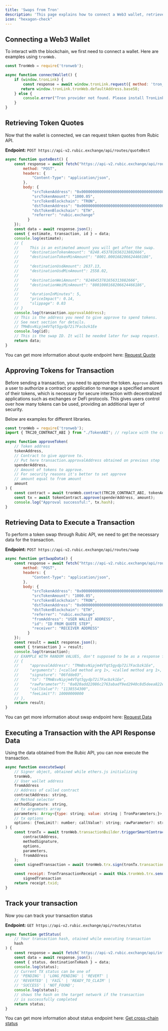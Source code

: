 ```yaml
---
title: 'Swaps from Tron'
description: 'This page explains how to connect a Web3 wallet, retrieve token quotes, approve tokens, and execute a transaction using Rubic API, with examples using ethers.js, web3.js, and viem.'
icon: "hexagon-check"
---
```


## Connecting a Web3 Wallet

To interact with the blockchain, we first need to connect a wallet. Here are examples using `tronWeb.`

```javascript
const TronWeb = require('tronweb');

async function connectWallet() {
    if (window.tronLink) {
        const response = await window.tronLink.request({ method: 'tron_requestAccounts' });
       return window.tronLink.tronWeb.defaultAddress.base58;
    } else {
        console.error("Tron provider not found. Please install TronLink.");
    }
}
```

## Retrieving Token Quotes

Now that the wallet is connected, we can request token quotes from Rubic API.

**Endpoint:** `POST https://api-v2.rubic.exchange/api/routes/quoteBest`

```javascript
async function quoteBest() {
    const response = await fetch("https://api-v2.rubic.exchange/api/routes/quoteBest", {
        method: "POST",
        headers: {
            "Content-Type": "application/json",
        },
        body: {
            "srcTokenAddress": "0x0000000000000000000000000000000000000000",
            "srcTokenAmount": "1000.05",
            "srcTokenBlockchain": "TRON",
            "dstTokenAddress": "0x0000000000000000000000000000000000000000",
            "dstTokenBlockchain": "ETH",
            "referrer": "rubic.exchange"
          }
    });
    const data = await response.json();
    const { estimate, transaction, id } = data;
    console.log(estimate);
    // {
    //     This is an estimated amount you will get after the swap.
    //     "destinationTokenAmount": "8248.453781656313882666",
    //     "destinationTokenMinAmount": "8001.000168206624466186",
    //
    //     "destinationUsdAmount": 2637.13,
    //     "destinationUsdMinAmount": 2558.02,
    //
    //     "destinationWeiAmount": "8248453781656313882666",
    //     "destinationWeiMinAmount": "8001000168206624466186",
    //
    //     "durationInMinutes": 5,
    //     "priceImpact": 0.14,
    //     "slippage": 0.03
    // }
    console.log(transaction.approvalAddress);
    // This is the address you need to give approve to spend tokens.
    // See next section for details.
    // TMmBsvNipjm4VTqt5gydp72i7Facbzk1Ee
    console.log(id);
    // This is the swap ID. It will be needed later for swap request.
    return data;
}
```

You can get more information about quote endpoint here: [Request Quote](https://dev-docs.rubic.exchange/docs/api-docs/request-quote)

## Approving Tokens for Transaction

Before sending a transaction, you need to approve the token. `Approve` allows a user to authorize a contract or application to manage a specified amount of their tokens, which is necessary for secure interaction with decentralized applications such as exchanges or DeFi protocols. This gives users control over how many tokens can be used, providing an additional layer of security.

Below are examples for different libraries.&#x20;

```javascript
const tronWeb = require('tronweb');
import { TRC20_CONTRACT_ABI } from "./TokenABI"; // replace with the correct ABI

async function approveToken(
    // Token address
    tokenAddress,
    // Contract to give approve to.
    // Put here transaction.approvalAddress obtained on previous step
    spenderAddress,
    // Amount of tokens to approve.
    // For security reasons it's better to set approve
    // amount equal to from amount
    amount
) {
    const contract = await tronWeb.contract(TRC20_CONTRACT_ABI, tokenAddress);
    const tx = await tokenContract.approve(spenderAddress, amount);
    console.log("Approval successful:", tx.hash);
}
```

## Retrieving Data to Execute a Transaction

To perform a token swap through Rubic API, we need to get the necessary data for the transaction.

**Endpoint:** `POST https://api-v2.rubic.exchange/api/routes/swap`

```javascript
async function getSwapData() {
    const response = await fetch("https://api-v2.rubic.exchange/api/routes/swap", {
        method: "POST",
        headers: {
            "Content-Type": "application/json",
        },
        body: {
            "srcTokenAddress": "0x0000000000000000000000000000000000000000",
            "srcTokenAmount": "1000.05",
            "srcTokenBlockchain": "TRON",
            "dstTokenAddress": "0x0000000000000000000000000000000000000000",
            "dstTokenBlockchain": "ETH",
            "referrer": "rubic.exchange"
            "fromAddress": "USER WALLET ADDRESS",
            "id": "ID FROM QUOTE STEP",
            "receiver": "RECEIVER ADDRESS"
          }
    });
    const result = await response.json();
    const { transaction } = result;
    console.log(transaction);
    // EXAMPLE WITH RANDOM VALUES, don't supposed to be as a response for TRON->ETH swap
    // {
    //     "approvalAddress": "TMmBsvNipjm4VTqt5gydp72i7Facbzk1Ee",
    //     "arguments": [<called method arg 1>, <called method arg 1>, ...],
    //     "signature": "06fdde03",
    //     "to": "TMmBsvNipjm4VTqt5gydp72i7Facbzk1Ee",
    //     "rawParameter"?: "0a020add22086c2763abadf9ed2940c8d5deea822e5a65080112610a2d747970652e676f6f676c65617069732e636f6d2f70726f746f636f6c2e5472616e73666572436f6e747261637412300a15418840e6c55b9ada326d211d818c34a994aeced808121541d3136787e667d1e055d2cd5db4b5f6c880563049186470ac89dbea822e",
    //     "callValue"?: "1138554300",
    //     "feeLimit"?: 10000000000
    // },
    return result;
}
```

You can get more information about swap endpoint here: [Request Data](https://dev-docs.rubic.exchange/docs/api-docs/request-data)

## Executing a Transaction with the API Response Data

Using the data obtained from the Rubic API, you can now execute the transaction.

```javascript
async function executeSwap(
    // Signer object, obtained while ethers.js initializing
    tronWeb,
    // User wallet address
    fromAddress
    // Address of called contract
    contractAddress: string,
    // Method selector
    methodSignature: string,
    // tx arguments array
    parameters: Array<{type: string; value: string | TronParameters;}>,
    // tx options
    options: {feeLimit?: number; callValue?: string; rawParameter?: string;}
) {
    const tronTx = await tronWeb.transactionBuilder.triggerSmartContract(
        contractAddress,
        methodSignature,
        options,
        parameters,
        fromAddress
    );
    const signedTransaction = await tronWeb.trx.sign(tronTx.transaction);

    const receipt: TronTransactionReceipt = await this.tronWeb.trx.sendRawTransaction(
        signedTransaction
    return receipt.txid;
}
```

## Track your transaction

Now you can track your transaction status

**Endpoint:** `GET https://api-v2.rubic.exchange/api/routes/status`

```javascript
async function getStatus(
    // Your transaction hash, otained while executing transaction
    hash
) {
    const response = await fetch(`https://api-v2.rubic.exchange/api/info/status?srcTxHash=${hash}`);
    const data = await response.json();
    const { status, destinationTxHash } = data;
    console.log(status);
    // Current TX status can be one of
    // 'PENDING' | 'LONG_PENDING' | 'REVERT' |
    // 'REVERTED' | 'FAIL' | 'READY_TO_CLAIM' |
    // 'SUCCESS' | 'NOT_FOUND';
    console.log(status);
    // shows the hash on the target network if the transaction
    // is successfully completed
    return status;
}
```

You can get more information about status endpoint here:
[Get cross-chain status](https://dev-docs.rubic.exchange/docs/api-docs/get-crosschain-status)